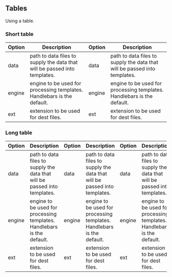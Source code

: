 ## Tables

Using a table.

### Short table

| Option | Description                                                               | Option | Description                                                               |
| ------ | ------------------------------------------------------------------------- | ------ | ------------------------------------------------------------------------- |
| data   | path to data files to supply the data that will be passed into templates. | data   | path to data files to supply the data that will be passed into templates. |
| engine | engine to be used for processing templates. Handlebars is the default.    | engine | engine to be used for processing templates. Handlebars is the default.    |
| ext    | extension to be used for dest files.                                      | ext    | extension to be used for dest files.                                      |

### Long table

| Option | Description                                                               | Option | Description                                                               | Option | Description                                                               | Option | Description                                                               | Option | Description                                                               | Option | Description                                                               |
| ------ | ------------------------------------------------------------------------- | ------ | ------------------------------------------------------------------------- | ------ | ------------------------------------------------------------------------- | ------ | ------------------------------------------------------------------------- | ------ | ------------------------------------------------------------------------- | ------ | ------------------------------------------------------------------------- |
| data   | path to data files to supply the data that will be passed into templates. | data   | path to data files to supply the data that will be passed into templates. | data   | path to data files to supply the data that will be passed into templates. | data   | path to data files to supply the data that will be passed into templates. | data   | path to data files to supply the data that will be passed into templates. | data   | path to data files to supply the data that will be passed into templates. |
| engine | engine to be used for processing templates. Handlebars is the default.    | engine | engine to be used for processing templates. Handlebars is the default.    | engine | engine to be used for processing templates. Handlebars is the default.    | engine | engine to be used for processing templates. Handlebars is the default.    | engine | engine to be used for processing templates. Handlebars is the default.    | engine | engine to be used for processing templates. Handlebars is the default.    |
| ext    | extension to be used for dest files.                                      | ext    | extension to be used for dest files.                                      | ext    | extension to be used for dest files.                                      | ext    | extension to be used for dest files.                                      | ext    | extension to be used for dest files.                                      | ext    | extension to be used for dest files.                                      |  |
